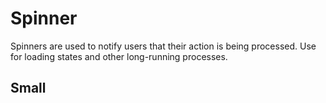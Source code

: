 

<Meta of={stories} />

# Spinner

Spinners are used to notify users that their action is being processed. Use for loading states and other long-running processes.

<Canvas of={stories.Default} />

<Controls of={stories.Default} />

## Small

<Canvas of={stories.Small} />

